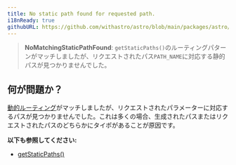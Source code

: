 ```yaml
---
title: No static path found for requested path.
i18nReady: true
githubURL: https://github.com/withastro/astro/blob/main/packages/astro/src/core/errors/errors-data.ts
---
```


> **NoMatchingStaticPathFound**: `getStaticPaths()`のルーティングパターンがマッチしましたが、リクエストされたパス`PATH_NAME`に対応する静的パスが見つかりませんでした。

## 何が問題か？

[動的ルーティング](/ja/guides/routing/#動的ルーティング)がマッチしましたが、リクエストされたパラメーターに対応するパスが見つかりませんでした。これは多くの場合、生成されたパスまたはリクエストされたパスのどちらかにタイポがあることが原因です。

**以下も参照してください:**
-  [getStaticPaths()](/ja/reference/routing-reference/#getstaticpaths)


